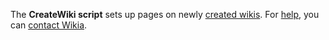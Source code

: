The '''CreateWiki script''' sets up pages on newly [[w:special:createwiki|created wikis]]. For [[help:contents|help]], you can [[Special:Contact|contact Wikia]].